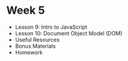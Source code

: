
# Week 5

- Lesson 9: <Link to="/week-5/lesson-9">Intro to JavaScript</Link>
- Lesson 10: <Link to="/week-5/lesson-10">Document Object Model (DOM)</Link>
- Useful Resources
- Bonus Materials
- Homework
